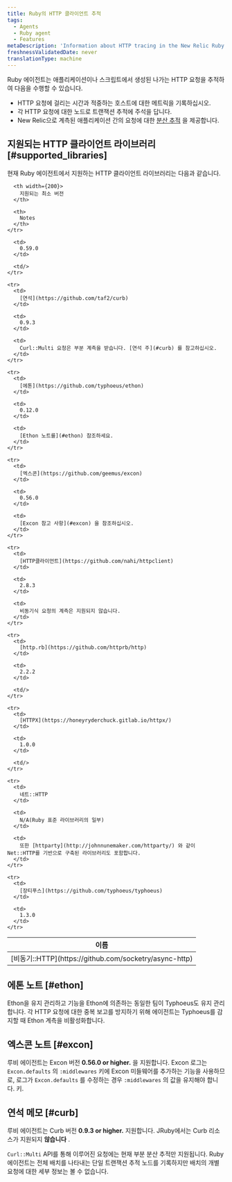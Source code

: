 ```yaml
---
title: Ruby의 HTTP 클라이언트 추적
tags:
  - Agents
  - Ruby agent
  - Features
metaDescription: 'Information about HTTP tracing in the New Relic Ruby agent, including supported clients and versions.'
freshnessValidatedDate: never
translationType: machine
---
```


Ruby 에이전트는 애플리케이션이나 스크립트에서 생성된 나가는 HTTP 요청을 추적하여 다음을 수행할 수 있습니다.

* HTTP 요청에 걸리는 시간과 적중하는 호스트에 대한 메트릭을 기록하십시오.
* 각 HTTP 요청에 대한 노드로 트랜잭션 추적에 주석을 답니다.
* New Relic으로 계측된 애플리케이션 간의 요청에 대한 [분산 추적](/docs/distributed-tracing/concepts/introduction-distributed-tracing/) 을 제공합니다.

## 지원되는 HTTP 클라이언트 라이브러리 [#supported_libraries]

현재 Ruby 에이전트에서 지원하는 HTTP 클라이언트 라이브러리는 다음과 같습니다.

<table>
  <thead>
    <tr>
      <th width={150}>
        이름
      </th>

      <th width={200}>
        지원되는 최소 버전
      </th>

      <th>
        Notes
      </th>
    </tr>
  </thead>

  <tbody>
    <tr>
      <td>
        [비동기::HTTP](https://github.com/socketry/async-http)
      </td>

      <td>
        0.59.0
      </td>

      <td/>
    </tr>

    <tr>
      <td>
        [연석](https://github.com/taf2/curb)
      </td>

      <td>
        0.9.3
      </td>

      <td>
        Curl::Multi 요청은 부분 계측을 받습니다. [연석 주](#curb) 를 참고하십시오.
      </td>
    </tr>

    <tr>
      <td>
        [에톤](https://github.com/typhoeus/ethon)
      </td>

      <td>
        0.12.0
      </td>

      <td>
        [Ethon 노트를](#ethon) 참조하세요.
      </td>
    </tr>

    <tr>
      <td>
        [엑스콘](https://github.com/geemus/excon)
      </td>

      <td>
        0.56.0
      </td>

      <td>
        [Excon 참고 사항](#excon) 을 참조하십시오.
      </td>
    </tr>

    <tr>
      <td>
        [HTTP클라이언트](https://github.com/nahi/httpclient)
      </td>

      <td>
        2.8.3
      </td>

      <td>
        비동기식 요청의 계측은 지원되지 않습니다.
      </td>
    </tr>

    <tr>
      <td>
        [http.rb](https://github.com/httprb/http)
      </td>

      <td>
        2.2.2
      </td>

      <td/>
    </tr>

    <tr>
      <td>
        [HTTPX](https://honeyryderchuck.gitlab.io/httpx/)
      </td>

      <td>
        1.0.0
      </td>

      <td/>
    </tr>

    <tr>
      <td>
        네트::HTTP
      </td>

      <td>
        N/A(Ruby 표준 라이브러리의 일부)
      </td>

      <td>
        또한 [httparty](http://johnnunemaker.com/httparty/) 와 같이 Net::HTTP를 기반으로 구축된 라이브러리도 포함합니다.
      </td>
    </tr>

    <tr>
      <td>
        [장티푸스](https://github.com/typhoeus/typhoeus)
      </td>

      <td>
        1.3.0
      </td>
    </tr>
  </tbody>
</table>

## 에톤 노트 [#ethon]

Ethon을 유지 관리하고 기능을 Ethon에 의존하는 동일한 팀이 Typhoeus도 유지 관리합니다. 각 HTTP 요청에 대한 중복 보고를 방지하기 위해 에이전트는 Typhoeus를 감지할 때 Ethon 계측을 비활성화합니다.

## 엑스콘 노트 [#excon]

루비 에이전트는 Excon 버전 <DNT>**0.56.0 or higher.**</DNT> 을 지원합니다. Excon 로그는 `Excon.defaults` 의 `:middlewares` 키에 Excon 미들웨어를 추가하는 기능을 사용하므로, 로그가 `Excon.defaults` 를 수정하는 경우 `:middlewares` 의 값을 유지해야 합니다. 키.

## 연석 메모 [#curb]

루비 에이전트는 Curb 버전 <DNT>**0.9.3 or higher.**</DNT> 지원합니다. JRuby에서는 Curb 리소스가 지원되지 **않습니다** .

`Curl::Multi` API를 통해 이루어진 요청에는 현재 부분 분산 추적만 지원됩니다. Ruby 에이전트는 전체 배치를 나타내는 단일 트랜잭션 추적 노드를 기록하지만 배치의 개별 요청에 대한 세부 정보는 볼 수 없습니다.